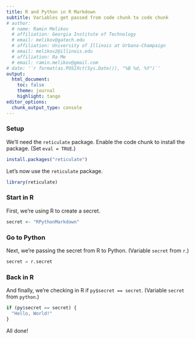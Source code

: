 ```yaml
---
title: R and Python in R Markdown
subtitle: Variables get passed from code chunk to code chunk
# author:
  # name: Ramin Melikov
  # affiliation: Georgia Institute of Technology
  # email: melikov@gatech.edu
  # affiliation: University of Illinois at Urbana-Champaign
  # email: melikov2@illinois.edu
  # affiliation: Ra Me
  # email: ramin.melikov@gmail.com
# date: '`r format(as.POSIXct(Sys.Date()), "%B %d, %Y")`'
output:
  html_document:
    toc: false
    theme: journal
    highlight: tango
editor_options:
  chunk_output_type: console
---
```


### Setup

We'll need the `reticulate` package. Enable the code chunk 
to install the package. (Set `eval = TRUE`.)

```r
install.packages("reticulate")
```

Let's now use the `reticulate` package.

```r
library(reticulate)
```

### Start in R

First, we're using R to create a secret.

```r
secret <- "RPythonMarkdown"
```

### Go to Python

Next, we're passing the secret from R to Python. (Variable 
`secret` from `r`.)

```python
secret = r.secret
```

### Back in R

And finally, we're checking in R if `py$secret == secret`. 
(Variable `secret` from `python`.)

```r
if (py$secret == secret) {
  "Hello, World!"
}
```

All done!

